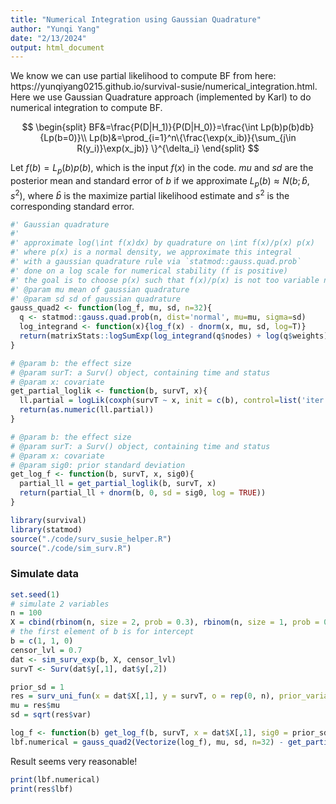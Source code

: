 ```yaml
---
title: "Numerical Integration using Gaussian Quadrature"
author: "Yunqi Yang"
date: "2/13/2024"
output: html_document
---
```


We know we can use partial likelihood to compute BF from here: https://yunqiyang0215.github.io/survival-susie/numerical_integration.html. Here we use Gaussian Quadrature approach (implemented by Karl) to do numerical integration to compute BF.

$$
  \begin{split}
BF&=\frac{P(D|H_1)}{P(D|H_0)}=\frac{\int Lp(b)p(b)db}{Lp(b=0)}\\
Lp(b)&=\prod_{i=1}^n\{\frac{\exp(x_ib)}{\sum_{j\in R(y_i)}\exp(x_jb)} \}^{\delta_i}
\end{split}
$$


Let $f(b)=L_p(b)p(b)$, which is the input $f(x)$ in the code. *mu* and *sd* are the posterior mean and standard error of $b$ if we approximate $L_p(b)\approx N(b;\hat b, s^2)$, where $\hat b$ is the maximize partial likelihood estimate and $s^2$ is the corresponding standard error. 


```r
#' Gaussian quadrature
#'
#' approximate log(\int f(x)dx) by quadrature on \int f(x)/p(x) p(x)
#' where p(x) is a normal density, we approximate this integral
#' with a gaussian quadrature rule via `statmod::gauss.quad.prob`
#' done on a log scale for numerical stability (f is positive)
#' the goal is to choose p(x) such that f(x)/p(x) is not too variable near the mode
#' @param mu mean of gaussian quadrature
#' @param sd sd of gaussian quadrature
gauss_quad2 <- function(log_f, mu, sd, n=32){
  q <- statmod::gauss.quad.prob(n, dist='normal', mu=mu, sigma=sd)
  log_integrand <- function(x){log_f(x) - dnorm(x, mu, sd, log=T)}
  return(matrixStats::logSumExp(log_integrand(q$nodes) + log(q$weights)))
}
```

```r
# @param b: the effect size
# @param surT: a Surv() object, containing time and status
# @param x: covariate
get_partial_loglik <- function(b, survT, x){
  ll.partial = logLik(coxph(survT ~ x, init = c(b), control=list('iter.max'= 0, timefix=FALSE)))
  return(as.numeric(ll.partial))
}

# @param b: the effect size
# @param surT: a Surv() object, containing time and status
# @param x: covariate
# @param sig0: prior standard deviation
get_log_f <- function(b, survT, x, sig0){
  partial_ll = get_partial_loglik(b, survT, x)
  return(partial_ll + dnorm(b, 0, sd = sig0, log = TRUE))
}

```

```r
library(survival)
library(statmod)
source("./code/surv_susie_helper.R")
source("./code/sim_surv.R")
```


### Simulate data

```r
set.seed(1)
# simulate 2 variables 
n = 100
X = cbind(rbinom(n, size = 2, prob = 0.3), rbinom(n, size = 1, prob = 0.3))
# the first element of b is for intercept
b = c(1, 1, 0)
censor_lvl = 0.7
dat <- sim_surv_exp(b, X, censor_lvl)
survT <- Surv(dat$y[,1], dat$y[,2])

```

```r
prior_sd = 1
res = surv_uni_fun(x = dat$X[,1], y = survT, o = rep(0, n), prior_variance = prior_sd^2)
mu = res$mu
sd = sqrt(res$var)
```

```r
log_f <- function(b) get_log_f(b, survT, x = dat$X[,1], sig0 = prior_sd)
lbf.numerical = gauss_quad2(Vectorize(log_f), mu, sd, n=32) - get_partial_loglik(b = 0, survT, dat$X[,1])
```

Result seems very reasonable!

```r
print(lbf.numerical)
print(res$lbf)
```

